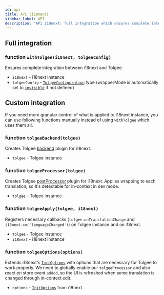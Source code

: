 ```yaml
---
id: api
title: API (i18next)
sidebar_label: API
description: 'API i18next: full integration which ensures complete integration or custom integration options for more granular control.'
---
```


## Full integration

### function `withTolgee(i18next, tolgeeConfig)`

Ensures complete integration between i18next and Tolgee.

- `i18next` - i18next instance
- `tolgeeConfig` - [`TolgeeConfiguration`](../configuration) type (wrapperMode is automatically set to [`invisible`](/docs/sdk/wrapping#invisible-wrapping) if not defined)

## Custom integration

If you need more granular control of what is applied to i18next instance, you can use following functions manually instead of using `withTolgee` which uses them all.

### function `tolgeeBackend(tolgee)`

Creates Tolgee [backend](https://www.i18next.com/misc/creating-own-plugins#backend) plugin for i18next.

- `tolgee` - Tolgee instance

### function `tolgeeProcessor(tolgee)`

Creates Tolgee [postProcessor](https://www.i18next.com/misc/creating-own-plugins#post-processor) plugin for i18next.
Applies wrapping to each translation, so it's detectable for in-context in dev mode.

- `tolgee` - Tolgee instance

### function `tolgeeApply(tolgee, i18next)`

Registers necessary callbacks (`tolgee.onTranslationChange` and `i18next.on('languageChanged')`) on Tolgee instance and on i18next.

- `tolgee` - Tolgee instance
- `i18next` - i18next instance

### function `tolgeeOptions(options)`

Extends i18next's [`InitOptions`](https://www.i18next.com/overview/configuration-options) with options that are necessary for Tolgee to work properly. We need to globally enable our `tolgeeProcessor` and also react on store event `added`, so the UI is refreshed when some translation is changed through in-context edit.

- `options` - [`InitOptions`](https://www.i18next.com/overview/configuration-options) from i18next
